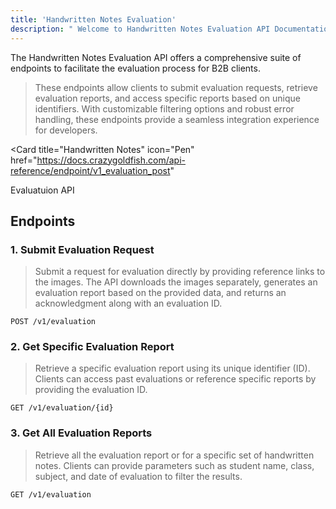 ```yaml
---
title: 'Handwritten Notes Evaluation' 
description: " Welcome to Handwritten Notes Evaluation API Documentation 👋"
---
```


The Handwritten Notes Evaluation API offers a comprehensive suite of endpoints to facilitate the evaluation process for B2B clients.

> These endpoints allow clients to submit evaluation requests, retrieve evaluation reports, and access specific reports based on unique identifiers. With customizable filtering options and robust error handling, these endpoints provide a seamless integration experience for developers.



  <Card title="Handwritten Notes" icon="Pen"
  href="https://docs.crazygoldfish.com/api-reference/endpoint/v1_evaluation_post"
>
Evaluatuion API
</Card>

 ## Endpoints

### 1. Submit Evaluation Request
> Submit a request for evaluation directly by providing reference links to the images. The API downloads the images separately, generates an evaluation report based on the provided data, and returns an acknowledgment along with an evaluation ID.
```
POST /v1/evaluation
```
### 2. Get Specific Evaluation Report
> Retrieve a specific evaluation report using its unique identifier (ID). Clients can access past evaluations or reference specific reports by providing the evaluation ID.

```
GET /v1/evaluation/{id}
```
### 3. Get All Evaluation Reports

> Retrieve all the evaluation report or for a specific set of handwritten notes. Clients can provide parameters such as student name, class, subject, and date of evaluation to filter the results.
```
GET /v1/evaluation
```